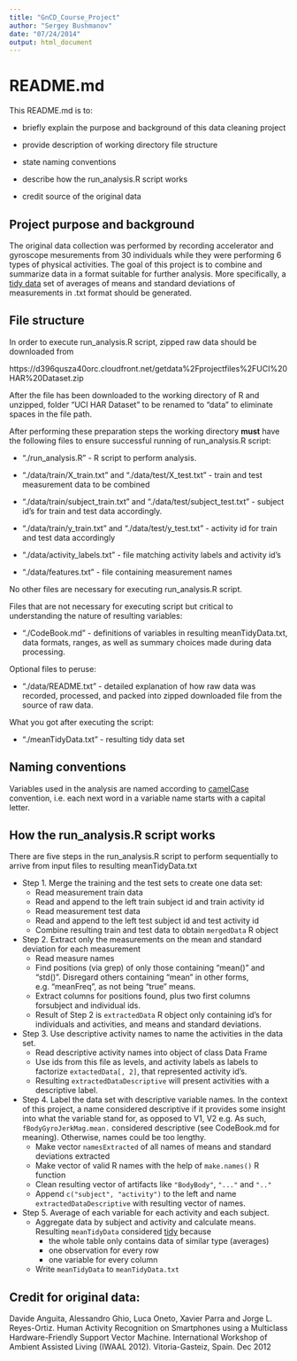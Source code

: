 ```yaml
---
title: "GnCD_Course_Project"
author: "Sergey Bushmanov"
date: "07/24/2014"
output: html_document
---
```



README.md
=========


This README.md is to:

* briefly explain the purpose and background of this data cleaning project

* provide description of working directory file structure

* state naming conventions

* describe how the run_analysis.R script works

* credit source of the original data


Project purpose and background
-------------------------------

The original data collection was performed by recording accelerator and gyroscope mesurements from 30 individuals while they were performing 6 types of physical 
activities. The goal of this project is to combine and summarize data in a format
suitable for further analysis. More specifically, a [tidy data](http://vita.had.co.nz/papers/tidy-data.pdf) set of averages of means and standard deviations 
of measurements in .txt format should be generated.


File structure  
---------------

In order to execute run_analysis.R script, zipped raw data should be downloaded from

https://d396qusza40orc.cloudfront.net/getdata%2Fprojectfiles%2FUCI%20HAR%20Dataset.zip

After the file has been downloaded to the working directory of R and unzipped,
folder "UCI HAR Dataset" to be renamed to "data" to eliminate spaces in the 
file path.

After performing these preparation steps the working directory **must** have the
following files to ensure successful running of run_analysis.R script:

* "./run_analysis.R" - R script to perform analysis.

* "./data/train/X_train.txt"  and  "./data/test/X_test.txt" - train and
test measurement data to be combined

* "./data/train/subject_train.txt" and "./data/test/subject_test.txt" - subject
id's for train and test data accordingly.

* "./data/train/y_train.txt" and "./data/test/y_test.txt" - activity id for
train and test data accordingly

* "./data/activity_labels.txt" - file matching activity labels and activity id's

* "./data/features.txt" - file containing measurement names

No other files are necessary for executing run_analysis.R script.

Files that are not necessary for executing script but critical to understanding
the nature of resulting variables:

* "./CodeBook.md" - definitions of variables in resulting meanTidyData.txt, data formats, ranges, as well as summary choices made during data processing.

Optional files to peruse:

* "./data/README.txt" - detailed explanation of how raw data was recorded, processed,
and packed into zipped downloaded file from the source of raw data.

What you got after executing the script:

* "./meanTidyData.txt" - resulting tidy data set


Naming conventions
--------------------

Variables used in the analysis are named according to 
[camelCase](http://en.wikipedia.org/wiki/CamelCase) convention, 
i.e. each next word in a variable name starts with a capital letter.


How the run_analysis.R script works
------------------------------------

There are five steps in the run_analysis.R script to perform sequentially 
to arrive from input files to resulting meanTidyData.txt

* Step 1. Merge the training and the test sets to create one data set:
  * Read measurement train data
  * Read and append to the left train subject id and train activity id
  * Read measurement test data
  * Read and append to the left test subject id and test activity id
  * Combine resulting train and test data to obtain `mergedData` R object
        
* Step 2. Extract only the measurements on the mean and standard deviation 
for each measurement
  * Read measure names
  * Find positions (via grep) of only those containing "mean()" and "std()".
  Disregard others containing "mean" in other forms, e.g. "meanFreq", as not being
  "true" means.
  * Extract columns for positions found, plus two first columns forsubject and 
  individual ids.
  * Result of Step 2 is `extractedData` R object only containing id's for
        individuals and activities, and means and standard deviations.
        
* Step 3. Use descriptive activity names to name the activities in the data set.
  * Read descriptive activity names into object of class Data Frame
  * Use ids from this file as levels, and activity labels as labels to
  factorize `extactedData[, 2]`, that represented activity id's.
  * Resulting `extractedDataDescriptive` will present activities with
  a descriptive label.
  
* Step 4. Label the data set with descriptive variable names. In the context 
of this project, a name considered descriptive if it provides
some insight into what the variable stand for, as opposed to V1, V2 e.g. As such,
`fBodyGyroJerkMag.mean.` considered descriptive (see CodeBook.md for meaning).
Otherwise, names could be too lengthy.
  * Make vector `namesExtracted` of all names of means and standard deviations extracted  
  * Make vector of valid R names with the help of `make.names()` R function  
  * Clean resulting vector of artifacts like `"BodyBody"`, `"..."` and `".."`  
  * Append `c("subject", "activity")` to the left and name `extractedDataDescriptive`
with resulting vector of names.

* Step 5. Average of each variable for each activity and each subject.
  * Aggregate data by subject and activity and calculate means. Resulting
  `meanTidyData` considered [tidy](http://vita.had.co.nz/papers/tidy-data.pdf) because  
      * the whole table only contains data of similar type (averages)
      * one observation for every row
      * one variable for every column
  * Write `meanTidyData` to `meanTidyData.txt`
        

Credit for original data:
--------------------------

Davide Anguita, Alessandro Ghio, Luca Oneto, Xavier Parra and Jorge L. Reyes-Ortiz. 
Human Activity Recognition on Smartphones using a Multiclass Hardware-Friendly 
Support Vector Machine. International Workshop of Ambient Assisted Living (IWAAL 2012). 
Vitoria-Gasteiz, Spain. Dec 2012